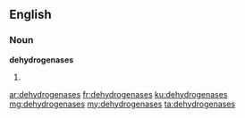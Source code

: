 ==English==

===Noun===
'''dehydrogenases'''

# {{plural of|dehydrogenase}}

[[ar:dehydrogenases]]
[[fr:dehydrogenases]]
[[ku:dehydrogenases]]
[[mg:dehydrogenases]]
[[my:dehydrogenases]]
[[ta:dehydrogenases]]